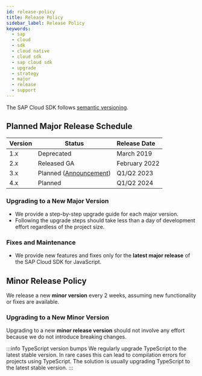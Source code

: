 ```yaml
---
id: release-policy
title: Release Policy
sidebar_label: Release Policy
keywords:
  - sap
  - cloud
  - sdk
  - cloud native
  - cloud sdk
  - sap cloud sdk
  - upgrade
  - strategy
  - major
  - release
  - support
---
```



The SAP Cloud SDK follows [semantic versioning](https://semver.org/).

## Planned Major Release Schedule

| Version | Status                                                                                                           | Release Date  |
| :------ | ---------------------------------------------------------------------------------------------------------------- | :------------ |
| 1.x     | Deprecated                                                                                                       | March 2019    |
| 2.x     | Released GA                                                                                                      | February 2022 |
| 3.x     | Planned ([Announcement](https://blogs.sap.com/2022/12/12/the-advent-of-sap-cloud-sdk-for-javascript-version-3/)) | Q1/Q2 2023    |
| 4.x     | Planned                                                                                                          | Q1/Q2 2024    |

### Upgrading to a New Major Version

- We provide a step-by-step upgrade guide for each major version.
- Following the upgrade steps should take less than a day of development effort regardless of the project size.

### Fixes and Maintenance

- We provide new features and fixes only for the **latest major release** of the SAP Cloud SDK for JavaScript.

## Minor Release Policy

We release a new **minor version** every 2 weeks, assuming new functionality or fixes are available.

### Upgrading to a New Minor Version

Upgrading to a new **minor release version** should not involve any effort because we do not introduce breaking changes.

:::info TypeScript version bumps
We regularly upgrade TypeScript to the latest stable version.
In rare cases this can lead to compilation errors for projects using TypeScript.
The solution is usually upgrading TypeScript to the latest stable version.
:::

